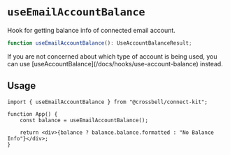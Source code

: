# `useEmailAccountBalance`

Hook for getting balance info of connected email account.

```ts
function useEmailAccountBalance(): UseAccountBalanceResult;
```


<Callout>
	If you are not concerned about which type of account is being used, you can
	use [useAccountBalance](/docs/hooks/use-account-balance) instead.
</Callout>

## Usage

```tsx
import { useEmailAccountBalance } from "@crossbell/connect-kit";

function App() {
	const balance = useEmailAccountBalance();

	return <div>{balance ? balance.balance.formatted : "No Balance Info"}</div>;
}
```
